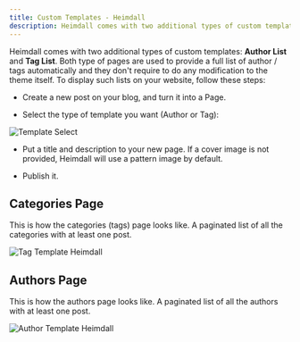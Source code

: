 ```yaml
---
title: Custom Templates - Heimdall
description: Heimdall comes with two additional types of custom templates Author List, Tag List and Contact Form.
---
```


Heimdall comes with two additional types of custom templates: **Author List** and **Tag List**. Both type of pages are used to provide a full list of author / tags automatically and they don't require to do any modification to the theme itself. To display such lists on your website, follow these steps:

- Create a new post on your blog, and turn it into a Page.

- Select the type of template you want (Author or Tag):

![Template Select](./images/template-select.jpg)

- Put a title and description to your new page. If a cover image is not provided, Heimdall will use a pattern image by default.

- Publish it.

## Categories Page

This is how the categories (tags) page looks like. A paginated list of all the categories with at least one post.

![Tag Template Heimdall](./images/tag-template.png)

## Authors Page

This is how the authors page looks like. A paginated list of all the authors with at least one post.

![Author Template Heimdall](./images/author-template.png)
